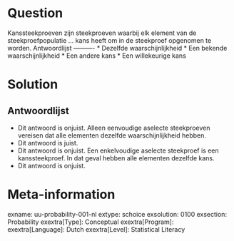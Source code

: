 Question
========
  
Kanssteekproeven zijn steekproeven waarbij elk element van de steekproefpopulatie ... kans heeft om in de steekproef opgenomen te worden. 
Antwoordlijst
----------
* Dezelfde waarschijnlijkheid
* Een bekende waarschijnlijkheid
* Een andere kans
* Een willekeurige kans

Solution
========

Antwoordlijst
----------
* Dit antwoord is onjuist. Alleen eenvoudige aselecte steekproeven vereisen dat alle elementen dezelfde waarschijnlijkheid hebben.
* Dit antwoord is juist.
* Dit antwoord is onjuist. Een enkelvoudige aselecte steekproef is een kanssteekproef. In dat geval hebben alle elementen dezelfde kans.
* Dit antwoord is onjuist.

Meta-information
================
exname: uu-probability-001-nl
extype: schoice
exsolution: 0100
exsection: Probability
exextra[Type]: Conceptual
exextra[Program]: 
exextra[Language]: Dutch
exextra[Level]: Statistical Literacy
